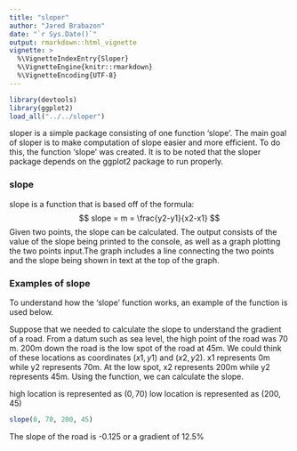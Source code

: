 ```yaml
---
title: "sloper"
author: "Jared Brabazon"
date: "`r Sys.Date()`"
output: rmarkdown::html_vignette
vignette: >
  %\VignetteIndexEntry{Sloper}
  %\VignetteEngine{knitr::rmarkdown}
  %\VignetteEncoding{UTF-8}
---
```

```r
library(devtools)
library(ggplot2)
load_all("../../sloper")
```

sloper is a simple package consisting of one function 'slope'. The main goal of sloper is to make computation of slope easier and more efficient. To do this, the function 'slope' was created. It is to be noted that the sloper package depends on the ggplot2 package to run properly.

### slope
slope is a function that is based off of the formula: 
$$
slope = m = \frac{y2-y1}{x2-x1}
$$
Given two points, the slope can be calculated. The output consists of the value of the slope being printed to the console, as well as a graph plotting the two points input.The graph includes a line connecting the two points and the slope being shown in text at the top of the graph. 

### Examples of slope
To understand how the 'slope' function works, an example of the function is used below. 

Suppose that we needed to calculate the slope to understand the gradient of a road. From a datum such as sea level, the high point of the road was 70 m. 200m down the road is the low spot of the road at 45m. We could think of these locations as coordinates $(x1, y1)$ and $(x2, y2)$. x1 represents 0m while y2 represents 70m. At the low spot, x2 represents 200m while y2 represents 45m. Using the function, we can calculate the slope.

high location is represented as $(0, 70)$
low location is represented as $(200, 45)$

```r
slope(0, 70, 200, 45)
```


The slope of the road is -0.125 or a gradient of 12.5%


